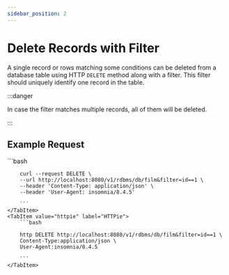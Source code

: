 ```yaml
---
sidebar_position: 2
---
```


# Delete Records with Filter

A single record or rows matching some conditions can be deleted from a database table using HTTP `DELETE` method along with a filter.
This filter should uniquely identify one record in the table.


:::danger

In case the filter matches multiple records, all of them will be deleted.

:::

## Example Request


<Tabs>
    <TabItem value="cURL" label="cURL" default>
        ```bash

        curl --request DELETE \
        --url http://localhost:8080/v1/rdbms/db/film&filter=id==1 \
        --header 'Content-Type: application/json' \
        --header 'User-Agent: insomnia/8.4.5'

        ```
    </TabItem>
    <TabItem value="httpie" label="HTTPie">
        ```bash

        http DELETE http://localhost:8080/v1/rdbms/db/film&filter=id==1 \
        Content-Type:application/json \
        User-Agent:insomnia/8.4.5

        ```
    </TabItem>

</Tabs>



